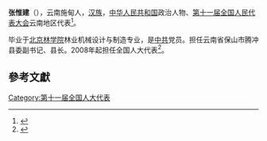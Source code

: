 '''张惟建'''（{{bd|1961年||}}），云南施甸人，[[汉族|汉族]]，[[中华人民共和国|中华人民共和国]]政治人物、[[第十一届全国人民代表大会|第十一届全国人民代表大会]]云南地区代表<ref>{{cite web|author=新华网|title=第十一届全国人大代表|url=http://news.xinhuanet.com/ziliao/2008-03/03/content_7708230.htm?node=36628|publisher=新华网|accessdate=2014-01-07|archive-date=2014-01-10|archive-url=https://web.archive.org/web/20140110211415/http://news.xinhuanet.com/ziliao/2008-03/03/content_7708230.htm?node=36628|dead-url=no}}</ref>。

毕业于[[北京林学院|北京林学院]]林业机械设计与制造专业，是[[中共|中共]]党员。担任云南省保山市腾冲县委副书记、县长。2008年起担任全国人大代表<ref>{{cite news|title=全国人大代表信息-张惟建|url= http://210.82.31.1:8084/delegate/viewDelegate.action?dbid=112390|accessdate=2013-04-05|newspaper=全国人大网|archive-url=https://web.archive.org/web/20140524003859/http://www.npc.gov.cn/delegate/viewDelegate.action?dbid=112390|archive-date=2014-05-24|dead-url=yes}}</ref>。

==參考文獻==
{{reflist}}
[[Category:第十一届全国人大代表|Category:第十一届全国人大代表]]